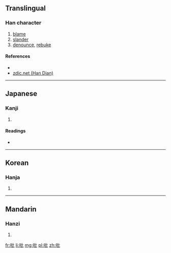 ==Translingual==

===Han character===
{{Han char|rn=30|rad=口|as=04|sn=7|four=|canj=口心心 (RPP)|ids=⿰[[口]][[比]]}}

# [[blame]]
# [[slander]]
# [[denounce]], [[rebuke]]

====References====
* {{Han ref|kx=0177.240|dkj=03333|dj=0395.060|hdz=10588.030|uh=5421|ud=21537}}
*[http://www.zdic.net/z/16/js/5421.htm zdic.net (Han Dian)]

----

==Japanese==

===Kanji===
{{ja-kanji|grade=|rs=口04}}

# {{defn|lang=ja|sort=口04}}

====Readings====
* {{ja-readings|on=[[ひつ]] (hitsu), [[びち]] (bichi), [[ひ]] (hi)|kun=[[そしる]] (soshiru)}}

----

==Korean==

===Hanja===
{{ko-hanja|hangeul=필|rv=pil|mr=p'il}}

# {{defn|lang=ko|sort=口04}}

----

==Mandarin==

===Hanzi===
{{cmn-hanzi|pin=[[bǐ]] ([[bi3]])|wg=pi<sup>3</sup>}}

# {{defn|lang=cmn|sort=口04}}

[[fr:吡]]
[[li:吡]]
[[mg:吡]]
[[pl:吡]]
[[zh:吡]]